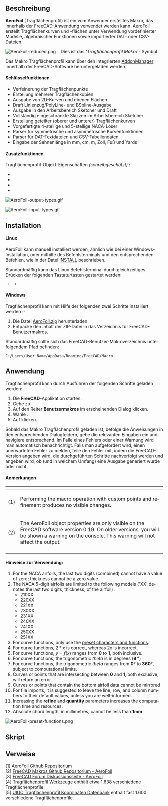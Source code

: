 <languages/>

{{Macro/de
|Name=Tragflächenprofil
|Icon=AeroFoil.png
|Description=Tragflächenprofil erstellt Tragflächenprofilkurven und -flächen mit vordefinierten Modellen, algebraischen Funktionen und DAT- oder CSV-Dateien.
|Author=Melwyncarlo
|Date=2021-03-10
|Version=2.0.1
|FCVersion={{VersionPlus/de|0.17}}
|Download=[https://wiki.freecad.org/images/5/59/AeroFoil-reduced.png Werkzeugleisten-Symbol]
|Links=[https://github.com/melwyncarlo/AeroFoil Persönliches Github - AeroFoil]<br>[https://github.com/melwyncarlo/AeroFoil/blob/main/AeroFoil.zip?raw=true AeroFoil.zip]<br>[https://github.com/FreeCAD/FreeCAD-macros/tree/master/ObjectCreation FC Github - AeroFoil]<br>[https://forum.freecad.org/viewtopic.php?f=22&t=56162 FC Forum - AeroFoil]
}}

<span id="Description"></span>
==Beschreibung==

'''AeroFoil''' (Tragflächenprofil) ist ein vom Anwender erstelltes Makro, das innerhalb der FreeCAD-Anwendung verwendet werden kann. AeroFoil erstellt Tragflächenkurven und -flächen unter Verwendung vordefinierter Modelle, algebraischer Funktionen sowie importierter DAT- oder CSV-Dateien.

[[Image:AeroFoil-reduced.png]] &nbsp;&nbsp; Dies ist das '''Tragflächenprofil Makro’''- Symbol.

Das Makro Tragflächenprofil kann über den integrierten [[Std_AddonMgr/de|AddonManager]] innerhalb der FreeCAD-Software heruntergeladen werden.

<span id="Key_Features"></span>
====Schlüsselfunktionen====

* Verfeinerung der Tragflächenpunkte
* Erstellung mehrerer Tragflächenkopien
* Ausgabe von 2D-Kurven und ebenen Flächen
* Draft Linienzug/PolyLine- und BSpline-Ausgabe
* Ausgabe in den Arbeitsbereich Sketcher und Draft
* Vollständig eingeschränkte Skizzen im Arbeitsbereich Sketcher
* Erstellung geteilter (oberer und unterer) Tragflächenkurven
* Vorgefertigte 4-stellige und 5-stellige NACA-Löser
* Parser für symmetrische und asymmetrische Kurvenfunktionen
* Parser für DAT-Textdateien und CSV-Tabellendaten
* Eingabe der Sehnenlänge in mm, cm, m, Zoll, Fuß und Yards

<span id="Additional_Features_{{VersionPlus|0.19}}"></span>
====Zusatzfunktionen {{VersionPlus/de|0.19}}====

Tragflächenprofil-Objekt-Eigenschaften ''(schreibgeschützt)'' :
<br>{{Properties Title|Basis}}
*{{PropertyData/de|Tragflächen-Typ|String}}
*{{PropertyData/de|Tragflächen-Sehnenlänge|Length}}
*{{PropertyData/de|Design-Kurventyp|String}}
*{{PropertyData/de|Anzahl Punkte|Integer}}

[[File:AeroFoil-output-types.gif]]
{{Caption|Makro Tragflächenprofil Ausgabe-Typen}}

[[File:AeroFoil-input-types.gif]]
{{Caption|Makro Tragflächenprofil-Eingabetypen}}

==Installation==

====Linux====

AeroFoil kann manuell installiert werden, ähnlich wie bei einer Windows-Installation, oder mithilfe des Befehlsterminals und den entsprechenden Befehlen, wie in der Datei [https://raw.githubusercontent.com/melwyncarlo/AeroFoil/main/INSTALL.sh INSTALL] beschrieben.

Standardmäßig kann das Linux Befehlsterminal durch gleichzeitiges Drücken der folgenden Tastaturtasten gestartet werden:

<code>{{KEY|Control}} + {{KEY|Alt}} + {{KEY|T}}</code>

====Windows====

Tragflächenprofil kann mit Hilfe der folgenden zwei Schritte installiert werden :-

# Die Datei [https://github.com/melwyncarlo/AeroFoil/blob/main/AeroFoil.zip?raw=true AeroFoil.zip] herunterladen. <br>
# Entpacke den Inhalt der ZIP-Datei in das Verzeichnis für FreeCAD-Benutzermakros.

Standardmäßig sollte sich das FreeCAD-Benutzer-Makroverzeichnis unter folgendem Pfad befinden:

<code>C:/Users/User_Name/AppData/Roaming/FreeCAD/Macro</code>

<span id="Usage"></span>
==Anwendung==

Tragflächenprofil kann durch Ausführen der folgenden Schritte geladen werden: -

# Die '''FreeCAD'''-Applikation starten.
# Gehe zu {{MenuCommand|Makro → Makros ...}}.
# Auf den Reiter '''Benutzermakros''' im erscheinenden Dialog klicken.
# Wähle {{FileName|AeroFoil.FCMacro}}.
# Auf {{Button|Ausführen}} klicken.

Sobald das Makro Tragflächenprofil geladen ist, befolge die Anweisungen in den entsprechenden Dialogfeldern, gebe die relevanten Eingaben ein und navigiere entsprechend. Im Falle eines Fehlers oder einer Warnung wird man automatisch benachrichtigt. Falls man aufgefordert wird, einen unerwarteten Fehler zu melden, teile den Fehler mit, indem die FreeCAD-Version angeben wird, die durchgeführten Schritte nachverfolgt werden und angeben wird, ob (und in welchem Umfang) eine Ausgabe generiert wurde oder nicht.

<span id="Notes"></span>
====Anmerkungen====

<div lang="en" dir="ltr" class="mw-content-ltr">
{| style="text-align: left;"
|- style="vertical-align: top;"
! scope="col" style="width:30px;padding:5px 0px" |
! scope="col" |
|- style="vertical-align: top;"
|(1)
|Performing the macro operation with custom points and refinement produces no visible changes.
|- style="vertical-align: top;"
|(2)
|The AeroFoil object properties are only visible on the FreeCAD software version 0.19. On older versions, you will be shown a warning on the console. This warning will not affect the output.
|- style="vertical-align: top;"
|}
</div>

<span id="Hints_to_keep_in_mind_during_usage_:"></span>
====Hinweise zur Verwendung:====

<div lang="en" dir="ltr" class="mw-content-ltr">
# For the NACA airfoils, the last two digits (combined) cannot have a value of zero; thickness cannot be a zero value.
# The NACA 5-digit airfoils are limited to the following models ('XX' denotes the last two digits, thickness, of the airfoil) :
#* 210XX
#* 220XX
#* 221XX
#* 230XX
#* 231XX
#* 240XX
#* 241XX
#* 250XX
#* 251XX
# For curve functions, only use the <u>preset characters and functions</u>.
# For curve functions, <math>2 * x</math> is correct, whereas <math>2x</math> is incorrect.
# For curve functions, <math>y = f(x)</math> ranges from '''0''' to '''1''', both inclusive.
# For curve functions, the trigonometric ''theta'' is in degrees ('''&theta; &deg;''')
# For curve functions, the trigonometric ''theta'' ranges from '''0&deg;''' to '''360&deg;''', subject to computational limits.
# Curves or points that are intersecting between '''0''' and '''1''', both exclusive, will return an error.
# Curves or points that contain the bottom airfoil data cannot be mirrored
# For file imports, it is suggested to leave the line, row, and column numbers to their default values, unless you are well-informed.
# Increasing the '''refine''' and '''quantity''' parameters increases the computation time and resources.
# Absolute chord length, in millimetres, cannot be less than '''1mm'''.
</div>

[[File:AeroFoil-preset-functions.png]]
{{Caption|Voreingestellte Zeichen und Funktionen}}

<span id="Script"></span>
==Skript==

{{MacroCode|code=

__Title__         = "AeroFoil"
__Author__        = "Melwyncarlo"
__Version__       = "2.0.0"
__Date__          = "2021-03-09"
__Comment__       = "AeroFoil creates airfoil curves and faces using pre-defined models, algebraic functions, and DAT or CSV Files"
__Web__           = "https://github.com/melwyncarlo/AeroFoil"
__Wiki__          = "https://wiki.freecad.org/index.php?title=Macro_AeroFoil"
__Icon__          = "https://wiki.freecad.org/images/5/59/AeroFoil-reduced.png"
__Help__          = "Click on the AeroFoil button/macro, and follow the instructions in the subsequent dialog boxes."
__Status__        = "stable"
__Requires__      = "Freecad >= v0.17"
__Communication__ = "https://github.com/melwyncarlo/AeroFoil/issues"
__Files__         = "AeroFoil_UI_Files/AeroFoil_Initial_Dialog.ui, AeroFoil_UI_Files/AeroFoil_NACA4Digit_Dialog.ui, \
AeroFoil_UI_Files/AeroFoil_NACA5Digit_Dialog.ui, AeroFoil_UI_Files/AeroFoil_CurvesInput_Dialog.ui, \
AeroFoil_UI_Files/AeroFoil_PointsInput_Dialog.ui, AeroFoil_UI_Files/AeroFoil_DATInput_Dialog.ui, \
AeroFoil_UI_Files/AeroFoil_CSVInput_Dialog.ui, AeroFoil_UI_Files/AeroFoil_FileLoad_Dialog.ui, \
AeroFoil_UI_Files/AeroFoil_Final_Dialog.ui, AeroFoil_UI_Files/AeroFoil_Math_Functions_Box.ui, \
AeroFoil_UI_Files/AeroFoil_mfb_img.gif, AeroFoil_UI_Files/AeroFoil.svg"


#  OS: Ubuntu 18.04.5 LTS
#  Word size of OS: 64-bit
#  Word size of FreeCAD: 64-bit
#  Version: 0.18.4.
#  Build type: Release
#  Python version: 3.6.8
#  Qt version: 5.9.5
#  Coin version: 4.0.0a
#  OCC version: 7.3.0
#  Locale: English/UnitedKingdom (en_GB)

#  OS: Ubuntu 18.04.5 LTS (LXDE/Lubuntu)
#  Word size of OS	: 64-bit
#  Word size of FreeCAD: 64-bit
#  Version: 0.19
#  Build type: Release
#  Branch: unknown
#  Hash: 32200b604d421c4dad527fe587a7d047cf953b4f
#  Python version: 3.6.9
#  Qt version: 5.9.5
#  Coin versio: 4.0.0a
#  OCC version: 7.3.0
#  Locale: English/UnitedKingdom (en_GB)
}}

{{Codeextralink|https://raw.githubusercontent.com/melwyncarlo/AeroFoil/main/AeroFoil.FCMacro}}

<span id="Links"></span>
==Verweise==

[1] [https://github.com/melwyncarlo/AeroFoil AeroFoil Github Repositorium]
<br>[2] [https://github.com/FreeCAD/FreeCAD-macros/tree/master/ObjectCreation FreeCAD Makros Github Repositorium - AeroFoil]
<br>[3] [https://forum.freecad.org/viewtopic.php?f=22&t=56162 FreeCAD Forum Diskussionsseite - AeroFoil]
<br>[4] [http://airfoiltools.com/ Tragflächenprofil Werkzeuge] enthält etwa 1.638 verschiedene Tragflächenprofile.
<br>[5] [https://m-selig.ae.illinois.edu/ads/coord_database.html UIUC Tragflächenprofil Koordinaten Datenbank] enthält fast 1.600 verschiedene  Tragflächenprofile.